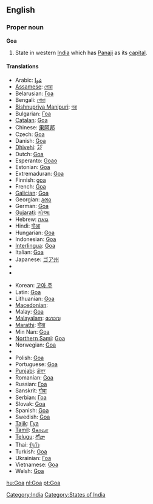 ==English==
{{wikipedia}}

===Proper noun===
'''Goa'''

# State in western [[India]] which has [[Panaji]] as its [[capital]].

====Translations====
{{trans-top|state in western India}}
* Arabic: [[غوا]]
* [[Assamese]]: [[গোৱা]]
* Belarusian: [[Гоа]]
* Bengali: [[গোয়া]]
* [[Bishnupriya Manipuri]]: [[গৱা]]
* Bulgarian: [[Гоа]]
* [[Catalan]]: [[Goa#Catalan|Goa]]
* Chinese: [[果阿邦]]
* Czech: [[Goa#Czech|Goa]]
* Danish: [[Goa#Danish|Goa]]
* [[Dhivehi]]: [[ގޯވާ]]
* Dutch: [[Goa#Dutch|Goa]]
* Esperanto: [[Goao]]
* Estonian: [[Goa#Estonian|Goa]]
* Extremaduran: [[Goa#Extremaduran|Goa]]
* Finnish: [[Goa#Finnish|goa]]
* French: [[Goa#French|Goa]]
* [[Galician]]: [[Goa#Galicaian|Goa]]
* Georgian: [[გოა]]
* German: [[Goa#German|Goa]]
* [[Gujarati]]: [[ગોઆ]]
* Hebrew: [[גואה]]
* Hindi: [[गोआ]]
* Hungarian: [[Goa#Hungarian|Goa]]
* Indonesian: [[Goa#Indonesian|Goa]]
* [[Interlingua]]: [[Goa#Interlingua|Goa]]
* Italian: [[Goa#Italian|Goa]]
* Japanese: [[ゴア州]]
* {{trreq|Kannada}}
* {{trreq|Konkani}}
{{trans-mid}}
* Korean: [[고아 주]]
* Latin: [[Goa#Latin|Goa]]
* Lithuanian: [[Goa#Lithuanian|Goa]]
* [[Macedonian]]: {{t|mk|Гоа|f|tr=Góa|sc=Cyrl}}
* Malay: [[Goa#Malay|Goa]]
* [[Malayalam]]: [[ഗോവ]]
* [[Marathi]]: [[गोवा]]
* Min Nan: [[Goa#Min-nan|Goa]]
* [[Northern Sami]]: [[Goa#Northern Sami|Goa]]
* Norwegian: [[Goa#Norwegian|Goa]]
* {{trreq|Oriya}}
* Polish: [[Goa#Polish|Goa]]
* Portuguese: [[Goa#Portuguese|Goa]]
* [[Punjabi]]: [[ਗੋਵਾ]]
* Romanian: [[Goa#Romanian|Goa]]
* Russian: [[Гоа]]
* Sanskrit: [[गोवा]]
* Serbian: [[Гоа]]
* Slovak: [[Goa#Slovak|Goa]]
* Spanish: [[Goa#Spanish|Goa]]
* Swedish: [[Goa#Swedish|Goa]]
* [[Tajik]]: [[Гуа]]
* [[Tamil]]: [[கோவா]]
* [[Telugu]]: [[గోవా]]
* Thai: [[รัฐกัว]]
* Turkish: [[Goa#Turkish|Goa]]
* Ukrainian: [[Гоа]]
* Vietnamese: [[Goa#Vietnamese|Goa]]
* Welsh: [[Goa#Welsh|Goa]]
{{trans-bottom}}

[[Category:India]]
[[Category:States of India]]

[[hu:Goa]]
[[nl:Goa]]
[[pt:Goa]]